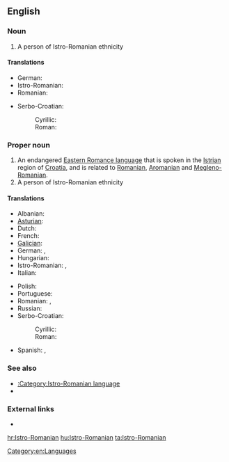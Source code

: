 ==English==
{{wikipedia|Istro-Romanian}}

===Noun===
{{en-noun}}

# A person of Istro-Romanian ethnicity

====Translations====
{{trans-top|person}}
* German: {{t-|de|Istrorumäne|m}}
* Istro-Romanian: {{tø|ruo|rumâr|m}}
* Romanian: {{t-|ro|istroromân|m}}
{{trans-mid}}
* Serbo-Croatian: 
*: Cyrillic: {{t-|sh|Истрорумуњ|m}}
*: Roman: {{t-|sh|Istrorumunj|m}}
{{trans-bottom}}

===Proper noun===
{{en-proper noun}}

# An endangered [[w:Eastern Romance languages|Eastern Romance language]] that is spoken in the [[Istria]]n region of [[Croatia]], and is related to [[Romanian]], [[Aromanian]] and [[Megleno-Romanian]].
# A person of Istro-Romanian ethnicity

====Translations====
{{trans-top|language}}
* Albanian: {{t-|sq|istrorumun|f}}
* [[Asturian]]: {{t-|ast|istrorrumanu}}
* Dutch: {{t-|nl|Istro-Roemeens}}
* French: {{t-|fr|Istro-roumain}}
* [[Galician]]: {{t-|gl|lingua istrio-romanesa|f}}
* German: {{t-|de|Istrorumänische Sprache|f}}, {{t-|de|Istrorumänisch|n}}
* Hungarian: {{t-|hu|isztroromán nyelv}}
* Istro-Romanian: {{tø|ruo|vlăşeşte}},  {{tø|ruo|rumâreşte}}
* Italian: {{t-|it|lengua istrorumena|f}}
{{trans-mid}}
* Polish: {{t-|pl|istrorumuński|m}}
* Portuguese: {{t-|pt|língua istro-romena|f}}
* Romanian: {{t-|ro|limba istroromână|f}}, {{t-|ro|istroromână|f}}
* Russian: {{t-|ru|истрорумынский язык}}
* Serbo-Croatian: 
*: Cyrillic: {{t-|sh|истрорумуњски}}
*: Roman: {{t-|sh|istrorumunjski}}
* Spanish: {{t-|es|idioma istrorrumano|m}}, {{t-|es|istrorrumano|m}}
{{trans-bottom}}

===See also===
* [[:Category:Istro-Romanian language]]
* {{langlist}}

===External links===
* {{ethnologue|code=ruo}}

[[Category:en:Languages]]

[[hr:Istro-Romanian]]
[[hu:Istro-Romanian]]
[[ta:Istro-Romanian]]